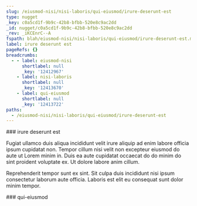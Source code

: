 ```yaml
---
slug: /eiusmod-nisi/nisi-laboris/qui-eiusmod/irure-deserunt-est
type: nugget
_key: c0a5cd1f-9b9c-42b8-bfbb-520e8c9ac2dd
_id: nugget/c0a5cd1f-9b9c-42b8-bfbb-520e8c9ac2dd
_rev: _iKCEnrC--A
fspath: blah/eiusmod-nisi/nisi-laboris/qui-eiusmod/irure-deserunt-est.md
label: irure deserunt est
pageRefs: {}
breadcrumbs:
  - - label: eiusmod-nisi
      shortlabel: null
      _key: '12412967'
    - label: nisi-laboris
      shortlabel: null
      _key: '12413670'
    - label: qui-eiusmod
      shortlabel: null
      _key: '12413722'
paths:
  - /eiusmod-nisi/nisi-laboris/qui-eiusmod/irure-deserunt-est
---
```


<NuggetArea>
<Nugget slug="/eiusmod-nisi/nisi-laboris/qui-eiusmod/irure-deserunt-est" type="nugget" _key="c0a5cd1f-9b9c-42b8-bfbb-520e8c9ac2dd" _id="nugget/c0a5cd1f-9b9c-42b8-bfbb-520e8c9ac2dd" _rev="_iKCEnrC--A" fspath="blah/eiusmod-nisi/nisi-laboris/qui-eiusmod/irure-deserunt-est.md" label="irure deserunt est" paths="/eiusmod-nisi/nisi-laboris/qui-eiusmod/irure-deserunt-est">
<NuggetBody>
### irure deserunt est

Fugiat ullamco duis aliqua incididunt velit irure aliquip ad enim labore officia ipsum cupidatat non. Tempor cillum nisi velit non excepteur eiusmod do aute ut Lorem minim in. Duis ea aute cupidatat occaecat do do minim do sint proident voluptate ex. Ut dolore labore anim cillum.

Reprehenderit tempor sunt ex sint. Sit culpa duis incididunt nisi ipsum consectetur laborum aute officia. Laboris est elit eu consequat sunt dolor minim tempor.

</NuggetBody>
<Breadcrumbs>
<Crumbs>
<Crumb _key="12412967" label="eiusmod-nisi" /><Crumb _key="12413670" label="nisi-laboris" /><Crumb _key="12413722" label="qui-eiusmod" />
</Crumbs>
</Breadcrumbs>
</Nugget>

<NuggetsInbound>
</NuggetsInbound>
<NuggetsOutbound>
</NuggetsOutbound>
</NuggetArea>
<PassagesInbound>
<Passage direction="inbound" type="passage" _key="12413722" _id="passage/12413722" _rev="_iKCEnrC---" label="qui-eiusmod" passage="qui-eiusmod" fspath="blah/eiusmod-nisi/nisi-laboris/qui-eiusmod" paths="/eiusmod-nisi/nisi-laboris/qui-eiusmod" slug="/eiusmod-nisi/nisi-laboris/qui-eiusmod">
<NuggetBody>
### qui-eiusmod

</NuggetBody>
<Breadcrumbs>
<Crumbs>
<Crumb _key="12412967" label="eiusmod-nisi" /><Crumb _key="12413670" label="nisi-laboris" />
</Crumbs>
</Breadcrumbs>
</Passage>

</PassagesInbound>
<PassagesOutbound>
</PassagesOutbound>